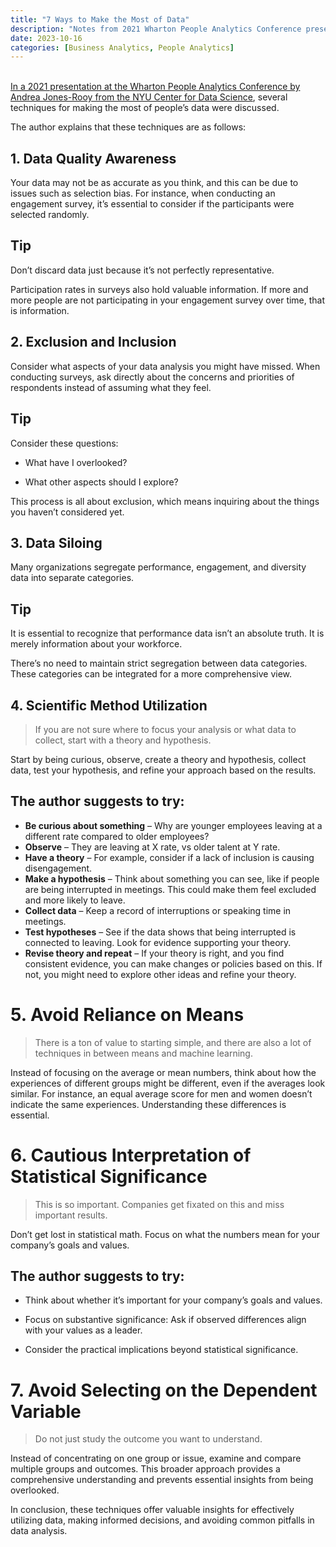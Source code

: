 ```yaml
---
title: "7 Ways to Make the Most of Data"
description: "Notes from 2021 Wharton People Analytics Conference presentation"
date: 2023-10-16
categories: [Business Analytics, People Analytics]
---
```


<br>[In a 2021 presentation at the Wharton People Analytics Conference by Andrea Jones-Rooy from the NYU Center for Data Science](https://www.youtube.com/watch?v=NrrRJO9apqs&list=PL0EdWFC9ZZrWJ2B40bkLZ2bbJAQDmr3cX&index=21), several techniques for making the most of people's data were discussed.

The author explains that these techniques are as follows:

## 1. Data Quality Awareness

Your data may not be as accurate as you think, and this can be due to issues such as selection bias. For instance, when conducting an engagement survey, it's essential to consider if the participants were selected randomly.

::: callout-tip
## Tip

Don't discard data just because it's not perfectly representative.

Participation rates in surveys also hold valuable information. If more and more people are not participating in your engagement survey over time, that is information.
:::

## 2. Exclusion and Inclusion

Consider what aspects of your data analysis you might have missed. When conducting surveys, ask directly about the concerns and priorities of respondents instead of assuming what they feel.

::: callout-tip
## Tip

Consider these questions:

-   What have I overlooked?

-   What other aspects should I explore?

This process is all about exclusion, which means inquiring about the things you haven't considered yet.
:::

## 3. Data Siloing

Many organizations segregate performance, engagement, and diversity data into separate categories.

::: callout-tip
## Tip

It is essential to recognize that performance data isn't an absolute truth. It is merely information about your workforce.

There's no need to maintain strict segregation between data categories. These categories can be integrated for a more comprehensive view.
:::

## 4. Scientific Method Utilization

> If you are not sure where to focus your analysis or what data to collect, start with a theory and hypothesis.

Start by being curious, observe, create a theory and hypothesis, collect data, test your hypothesis, and refine your approach based on the results.

::: callout-tip
## The author suggests to try:

-   **Be curious about something** -- Why are younger employees leaving at a different rate compared to older employees?
-   **Observe** -- They are leaving at X rate, vs older talent at Y rate.
-   **Have a theory** -- For example, consider if a lack of inclusion is causing disengagement.
-   **Make a hypothesis** -- Think about something you can see, like if people are being interrupted in meetings. This could make them feel excluded and more likely to leave.
-   **Collect data** -- Keep a record of interruptions or speaking time in meetings.
-   **Test hypotheses** -- See if the data shows that being interrupted is connected to leaving. Look for evidence supporting your theory.
-   **Revise theory and repeat** -- If your theory is right, and you find consistent evidence, you can make changes or policies based on this. If not, you might need to explore other ideas and refine your theory.
:::

# 5. Avoid Reliance on Means

> There is a ton of value to starting simple, and there are also a lot of techniques in between means and machine learning.

Instead of focusing on the average or mean numbers, think about how the experiences of different groups might be different, even if the averages look similar. For instance, an equal average score for men and women doesn't indicate the same experiences. Understanding these differences is essential.

# 6. Cautious Interpretation of Statistical Significance

> This is so important. Companies get fixated on this and miss important results.

Don't get lost in statistical math. Focus on what the numbers mean for your company's goals and values.

::: callout-tip
## The author suggests to try:

-   Think about whether it's important for your company's goals and values.

-   Focus on substantive significance: Ask if observed differences align with your values as a leader.

-   Consider the practical implications beyond statistical significance.
:::

# 7. Avoid Selecting on the Dependent Variable

> Do not just study the outcome you want to understand.

Instead of concentrating on one group or issue, examine and compare multiple groups and outcomes. This broader approach provides a comprehensive understanding and prevents essential insights from being overlooked.

In conclusion, these techniques offer valuable insights for effectively utilizing data, making informed decisions, and avoiding common pitfalls in data analysis.
